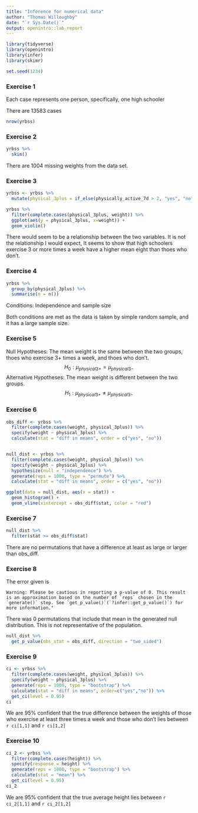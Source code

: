 ```yaml
---
title: "Inference for numerical data"
author: "Thomas Willoughby"
date: "`r Sys.Date()`"
output: openintro::lab_report
---
```


```r
library(tidyverse)
library(openintro)
library(infer)
library(skimr)

set.seed(1234)
```

### Exercise 1

Each case represents one person, specifically, one high schooler

There are 13583 cases

```r
nrow(yrbss)
```

### Exercise 2

```r
yrbss %>% 
  skim()
```

There are 1004 missing weights from the data set.

### Exercise 3

```r
yrbss <- yrbss %>% 
  mutate(physical_3plus = if_else(physically_active_7d > 2, "yes", "no"))

yrbss %>%
  filter(complete.cases(physical_3plus, weight)) %>%
  ggplot(aes(y = physical_3plus, x=weight)) +
  geom_violin()
```
There would seem to be a relationship between the two variables. It is not the relationship I would expect, It seems to show that high schoolers exercise 3 or more times a week have a higher mean eight than thoes who don't.

### Exercise 4

```r
yrbss %>%
  group_by(physical_3plus) %>%
  summarise(n = n())
```

Conditions: Independence and sample size

Both conditions are met as the data is taken by simple random sample, and it has a large sample size.


### Exercise 5

Null Hypotheses: The mean weight is the same between the two groups, thoes who exercise 3+ times a week, and thoes who don't.
$$
H_{0} : \mu_{physical3+} = \mu_{physical3-}
$$
Alternative Hypotheses: The mean weight is different between the two groups.
$$
H_{1} : \mu_{physical3+} \neq \mu_{physical3-}
$$

### Exercise 6
```r
obs_diff <- yrbss %>%
  filter(complete.cases(weight, physical_3plus)) %>%
  specify(weight ~ physical_3plus) %>%
  calculate(stat = "diff in means", order = c("yes", "no"))


null_dist <- yrbss %>%
  filter(complete.cases(weight, physical_3plus)) %>%
  specify(weight ~ physical_3plus) %>%
  hypothesize(null = "independence") %>%
  generate(reps = 1000, type = "permute") %>%
  calculate(stat = "diff in means", order = c("yes", "no"))

ggplot(data = null_dist, aes(x = stat)) +
  geom_histogram() +
  geom_vline(xintercept = obs_diff$stat, color = "red")
```


### Exercise 7

```r
null_dist %>%
  filter(stat >= obs_diff$stat)
```

There are no permutations that have a difference at least as large or larger than obs_diff.

### Exercise 8

The error given is
```
Warning: Please be cautious in reporting a p-value of 0. This result is an approximation based on the number of `reps` chosen in the `generate()` step. See `get_p_value()`(`?infer::get_p_value()`) for more information."
```

There was 0 permutations that include that mean in the generated null distribution. This is not representative of the population.

```r
null_dist %>%
  get_p_value(obs_stat = obs_diff, direction = "two_sided")
```


### Exercise 9

```r
ci <- yrbss %>%
  filter(complete.cases(weight, physical_3plus)) %>%
  specify(weight ~ physical_3plus) %>%
  generate(reps = 1000, type = "bootstrap") %>%
  calculate(stat = "diff in means", order=c("yes","no")) %>%
  get_ci(level = 0.95)
ci
```
We are 95% confident that the true difference between the weights of those who exercise at least three times a week and those who don’t lies between `r ci[1,1]` and `r ci[1,2]`

### Exercise 10

```r
ci_2 <- yrbss %>%
  filter(complete.cases(height)) %>%
  specify(response = height) %>%
  generate(reps = 1000, type = "bootstrap") %>%
  calculate(stat = "mean") %>%
  get_ci(level = 0.95)
ci_2
```

We are 95% confident that the true average height lies between `r ci_2[1,1]` and `r ci_2[1,2]`


